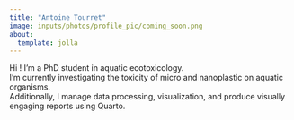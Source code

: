 ```yaml
---
title: "Antoine Tourret"
image: inputs/photos/profile_pic/coming_soon.png
about:
  template: jolla
---
```


Hi ! I'm a PhD student in aquatic ecotoxicology. <br>
I'm currently investigating the toxicity of micro and nanoplastic on aquatic organisms. <br>
Additionally, I manage data processing, visualization, and produce visually engaging reports using Quarto. <br>
